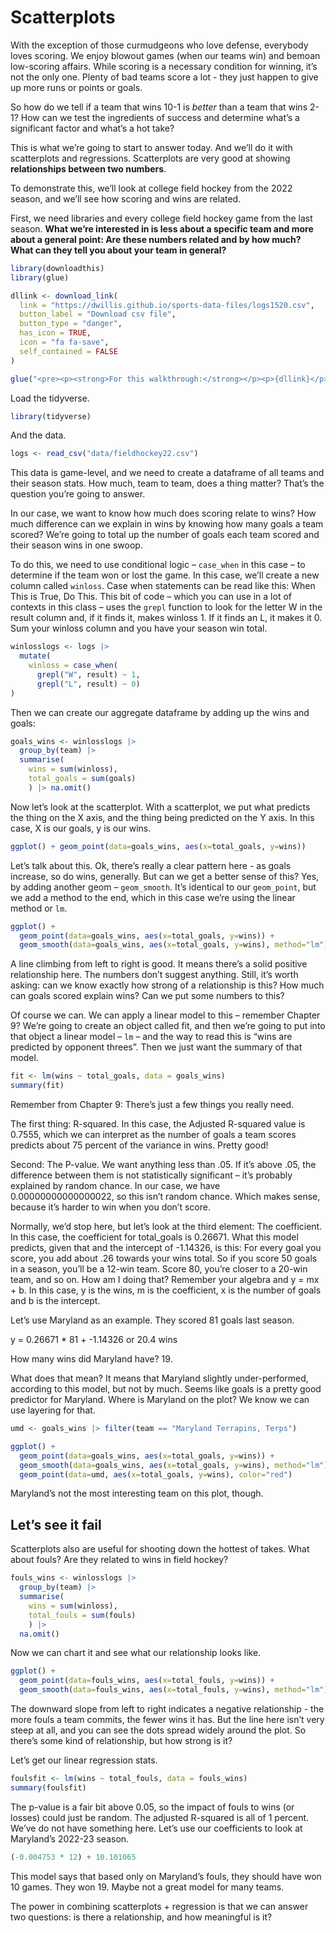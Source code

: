 # Scatterplots

With the exception of those curmudgeons who love defense, everybody loves scoring. We enjoy blowout games (when our teams win) and bemoan low-scoring affairs. While scoring is a necessary condition for winning, it's not the only one. Plenty of bad teams score a lot - they just happen to give up more runs or points or goals.

So how do we tell if a team that wins 10-1 is *better* than a team that wins 2-1? How can we test the ingredients of success and determine what's a significant factor and what's a hot take?

This is what we're going to start to answer today. And we'll do it with scatterplots and regressions. Scatterplots are very good at showing **relationships between two numbers**.

To demonstrate this, we'll look at college field hockey from the 2022 season, and we'll see how scoring and wins are related.

First, we need libraries and every college field hockey game from the last season. **What we're interested in is less about a specific team and more about a general point: Are these numbers related and by how much? What can they tell you about your team in general?**

```r
library(downloadthis)
library(glue)

dllink <- download_link(
  link = "https://dwillis.github.io/sports-data-files/logs1520.csv",
  button_label = "Download csv file",
  button_type = "danger",
  has_icon = TRUE,
  icon = "fa fa-save",
  self_contained = FALSE
)

glue("<pre><p><strong>For this walkthrough:</strong></p><p>{dllink}</p></pre>")
```

Load the tidyverse.

```r
library(tidyverse)
```

And the data.

```r
logs <- read_csv("data/fieldhockey22.csv")
```

This data is game-level, and we need to create a dataframe of all teams and their season stats. How much, team to team, does a thing matter? That's the question you're going to answer.

In our case, we want to know how much does scoring relate to wins? How much difference can we explain in wins by knowing how many goals a team scored? We're going to total up the number of goals each team scored and their season wins in one swoop.

To do this, we need to use conditional logic -- `case_when` in this case -- to determine if the team won or lost the game. In this case, we'll create a new column called `winloss`. Case when statements can be read like this: When This is True, Do This. This bit of code -- which you can use in a lot of contexts in this class -- uses the `grepl` function to look for the letter W in the result column and, if it finds it, makes winloss 1. If it finds an L, it makes it 0. Sum your winloss column and you have your season win total.

```r
winlosslogs <- logs |> 
  mutate(
    winloss = case_when(
      grepl("W", result) ~ 1, 
      grepl("L", result) ~ 0)
)
```

Then we can create our aggregate dataframe by adding up the wins and goals:

```r
goals_wins <- winlosslogs |> 
  group_by(team) |> 
  summarise(
    wins = sum(winloss), 
    total_goals = sum(goals)
    ) |> na.omit()
```

Now let's look at the scatterplot. With a scatterplot, we put what predicts the thing on the X axis, and the thing being predicted on the Y axis. In this case, X is our goals, y is our wins.

```r
ggplot() + geom_point(data=goals_wins, aes(x=total_goals, y=wins))
```

Let's talk about this. Ok, there's really a clear pattern here - as goals increase, so do wins, generally. But can we get a better sense of this? Yes, by adding another geom -- `geom_smooth`. It's identical to our `geom_point`, but we add a method to the end, which in this case we're using the linear method or `lm`.

```r
ggplot() + 
  geom_point(data=goals_wins, aes(x=total_goals, y=wins)) +
  geom_smooth(data=goals_wins, aes(x=total_goals, y=wins), method="lm")
```

A line climbing from left to right is good. It means there's a solid positive relationship here. The numbers don't suggest anything. Still, it's worth asking: can we know exactly how strong of a relationship is this? How much can goals scored explain wins? Can we put some numbers to this?

Of course we can. We can apply a linear model to this -- remember Chapter 9? We're going to create an object called fit, and then we're going to put into that object a linear model -- `lm` -- and the way to read this is "wins are predicted by opponent threes". Then we just want the summary of that model.

```r
fit <- lm(wins ~ total_goals, data = goals_wins)
summary(fit)
```

Remember from Chapter 9: There's just a few things you really need.

The first thing: R-squared. In this case, the Adjusted R-squared value is 0.7555, which we can interpret as the number of goals a team scores predicts about 75 percent of the variance in wins. Pretty good!

Second: The P-value. We want anything less than .05. If it's above .05, the difference between them is not statistically significant -- it's probably explained by random chance. In our case, we have 0.00000000000000022, so this isn't random chance. Which makes sense, because it's harder to win when you don't score.

Normally, we'd stop here, but let's look at the third element: The coefficient. In this case, the coefficient for total_goals is 0.26671. What this model predicts, given that and the intercept of -1.14326, is this: For every goal you score, you add about .26 towards your wins total. So if you score 50 goals in a season, you'll be a 12-win team. Score 80, you're closer to a 20-win team, and so on. How am I doing that? Remember your algebra and y = mx + b. In this case, y is the wins, m is the coefficient, x is the number of goals and b is the intercept.

Let's use Maryland as an example. They scored 81 goals last season.

y = 0.26671 \* 81 + -1.14326 or 20.4 wins

How many wins did Maryland have? 19.

What does that mean? It means that Maryland slightly under-performed, according to this model, but not by much. Seems like goals is a pretty good predictor for Maryland. Where is Maryland on the plot? We know we can use layering for that.

```r
umd <- goals_wins |> filter(team == "Maryland Terrapins, Terps")
```

```r
ggplot() + 
  geom_point(data=goals_wins, aes(x=total_goals, y=wins)) +
  geom_smooth(data=goals_wins, aes(x=total_goals, y=wins), method="lm") +
  geom_point(data=umd, aes(x=total_goals, y=wins), color="red")
```

Maryland's not the most interesting team on this plot, though.

## Let's see it fail

Scatterplots also are useful for shooting down the hottest of takes. What about fouls? Are they related to wins in field hockey?

```r
fouls_wins <- winlosslogs |> 
  group_by(team) |> 
  summarise(
    wins = sum(winloss),
    total_fouls = sum(fouls)
    ) |> 
  na.omit()
```

Now we can chart it and see what our relationship looks like.

```r
ggplot() + 
  geom_point(data=fouls_wins, aes(x=total_fouls, y=wins)) +
  geom_smooth(data=fouls_wins, aes(x=total_fouls, y=wins), method="lm")
```

The downward slope from left to right indicates a negative relationship - the more fouls a team commits, the fewer wins it has. But the line here isn't very steep at all, and you can see the dots spread widely around the plot. So there's some kind of relationship, but how strong is it?

Let's get our linear regression stats.

```r
foulsfit <- lm(wins ~ total_fouls, data = fouls_wins)
summary(foulsfit)
```

The p-value is a fair bit above 0.05, so the impact of fouls to wins (or losses) could just be random. The adjusted R-squared is all of 1 percent. We've do not have something here. Let's use our coefficients to look at Maryland's 2022-23 season.

```r
(-0.004753 * 12) + 10.101065
```

This model says that based only on Maryland's fouls, they should have won 10 games. They won 19. Maybe not a great model for many teams.

The power in combining scatterplots + regression is that we can answer two questions: is there a relationship, and how meaningful is it?

